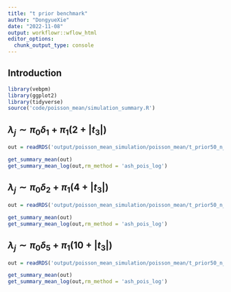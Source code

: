 ```yaml
---
title: "t prior benchmark"
author: "DongyueXie"
date: "2022-11-08"
output: workflowr::wflow_html
editor_options:
  chunk_output_type: console
---
```


## Introduction

```r
library(vebpm)
library(ggplot2)
library(tidyverse)
source('code/poisson_mean/simulation_summary.R')
```

## $\lambda_j \sim \pi_0\delta_1 + \pi_1(2+|t_3|)$

```r
out = readRDS('output/poisson_mean_simulation/poisson_mean/t_prior50_n_1000_df_3_delta_1.rds')
```

```r
get_summary_mean(out)
get_summary_mean_log(out,rm_method = 'ash_pois_log')
```

## $\lambda_j \sim \pi_0\delta_2 + \pi_1(4+|t_3|)$

```r
out = readRDS('output/poisson_mean_simulation/poisson_mean/t_prior50_n_1000_df_3_delta_2.rds')
```

```r
get_summary_mean(out)
get_summary_mean_log(out,rm_method = 'ash_pois_log')
```


## $\lambda_j \sim \pi_0\delta_5 + \pi_1(10+|t_3|)$

```r
out = readRDS('output/poisson_mean_simulation/poisson_mean/t_prior50_n_1000_df_3_delta_5.rds')
```

```r
get_summary_mean(out)
get_summary_mean_log(out,rm_method = 'ash_pois_log')
```

